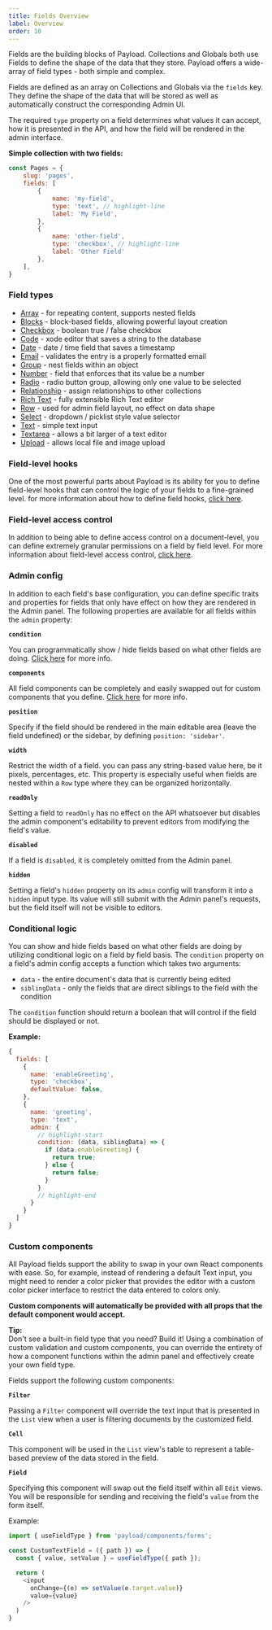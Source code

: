 ```yaml
---
title: Fields Overview
label: Overview
order: 10
---
```


<Banner type="info">
	Fields are the building blocks of Payload. Collections and Globals both use Fields to define the shape of the data that they store. Payload offers a wide-array of field types - both simple and complex.
</Banner>

Fields are defined as an array on Collections and Globals via the `fields` key. They define the shape of the data that will be stored as well as automatically construct the corresponding Admin UI.

The required `type` property on a field determines what values it can accept, how it is presented in the API, and how the field will be rendered in the admin interface.

**Simple collection with two fields:**
```js
const Pages = {
	slug: 'pages',
	fields: [
		{
			name: 'my-field',
			type: 'text', // highlight-line
			label: 'My Field',
		},
		{
			name: 'other-field',
			type: 'checkbox', // highlight-line
			label: 'Other Field'
		},
	],
}
```

### Field types

- [Array](/docs/fields/array) - for repeating content, supports nested fields
- [Blocks](/docs/fields/blocks) - block-based fields, allowing powerful layout creation
- [Checkbox](/docs/fields/checkbox) - boolean true / false checkbox
- [Code](/docs/fields/code) - xode editor that saves a string to the database
- [Date](/docs/fields/date) - date / time field that saves a timestamp
- [Email](/docs/fields/email) - validates the entry is a properly formatted email
- [Group](/docs/fields/group) - nest fields within an object
- [Number](/docs/fields/number) - field that enforces that its value be a number
- [Radio](/docs/fields/radio) - radio button group, allowing only one value to be selected
- [Relationship](/docs/fields/relationship) - assign relationships to other collections
- [Rich Text](/docs/fields/rich-text) - fully extensible Rich Text editor
- [Row](/docs/fields/row) - used for admin field layout, no effect on data shape
- [Select](/docs/fields/select) - dropdown / picklist style value selector
- [Text](/docs/fields/text) - simple text input
- [Textarea](/docs/fields/textarea) - allows a bit larger of a text editor
- [Upload](/docs/fields/upload) - allows local file and image upload

### Field-level hooks

One of the most powerful parts about Payload is its ability for you to define field-level hooks that can control the logic of your fields to a fine-grained level. for more information about how to define field hooks, [click here](/docs/hooks/config#field-hooks).

### Field-level access control

In addition to being able to define access control on a document-level, you can define extremely granular permissions on a field by field level. For more information about field-level access control, [click here](/docs/access-control/config#fields).

### Admin config

In addition to each field's base configuration, you can define specific traits and properties for fields that only have effect on how they are rendered in the Admin panel. The following properties are available for all fields within the `admin` property:

**`condition`**

You can programmatically show / hide fields based on what other fields are doing. [Click here](#conditional-logic) for more info.

**`components`**

All field components can be completely and easily swapped out for custom components that you define. [Click here](#custom-admin-components) for more info.

**`position`**

Specify if the field should be rendered in the main editable area (leave the field undefined) or the sidebar, by defining `position: 'sidebar'`.

**`width`**

Restrict the width of a field. you can pass any string-based value here, be it pixels, percentages, etc. This property is especially useful when fields are nested within a `Row` type where they can be organized horizontally.

**`readOnly`**

Setting a field to `readOnly` has no effect on the API whatsoever but disables the admin component's editability to prevent editors from modifying the field's value.

**`disabled`**

If a field is `disabled`, it is completely omitted from the Admin panel.

**`hidden`**

Setting a field's `hidden` property on its `admin` config will transform it into a `hidden` input type. Its value will still submit with the Admin panel's requests, but the field itself will not be visible to editors.

### Conditional logic

You can show and hide fields based on what other fields are doing by utilizing conditional logic on a field by field basis. The `condition` property on a field's admin config accepts a function which takes two arguments:

- `data` - the entire document's data that is currently being edited
- `siblingData` - only the fields that are direct siblings to the field with the condition

The `condition` function should return a boolean that will control if the field should be displayed or not.

**Example:**

```js
{
  fields: [
    {
      name: 'enableGreeting',
      type: 'checkbox',
      defaultValue: false,
    },
    {
      name: 'greeting',
      type: 'text',
      admin: {
        // highlight-start
        condition: (data, siblingData) => {
          if (data.enableGreeting) {
            return true;
          } else {
            return false;
          }
        }
        // highlight-end
      }
    }
  ]
}
```

### Custom components

All Payload fields support the ability to swap in your own React components with ease. So, for example, instead of rendering a default Text input, you might need to render a color picker that provides the editor with a custom color picker interface to restrict the data entered to colors only.

**Custom components will automatically be provided with all props that the default component would accept.**

<Banner type="success">
  <strong>Tip:</strong><br/>
  Don't see a built-in field type that you need? Build it! Using a combination of custom validation and custom components, you can override the entirety of how a component functions within the admin panel and effectively create your own field type.
</Banner>

Fields support the following custom components:

**`Filter`**

Passing a `Filter` component will override the text input that is presented in the `List` view when a user is filtering documents by the customized field.

**`Cell`**

This component will be used in the `List` view's table to represent a table-based preview of the data stored in the field.

**`Field`**

Specifying this component will swap out the field itself within all `Edit` views. You will be responsible for sending and receiving the field's `value` from the form itself.

Example:
```js
import { useFieldType } from 'payload/components/forms';

const CustomTextField = ({ path }) => {
  const { value, setValue } = useFieldType({ path });

  return (
    <input
      onChange={(e) => setValue(e.target.value)}
      value={value}
    />
  )
}
```

